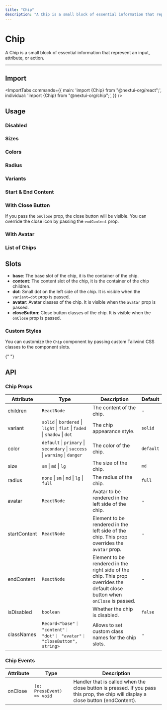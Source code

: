 ```yaml
---
title: "Chip"
description: "A Chip is a small block of essential information that represent an input, attribute, or action."
---
```



# Chip

A Chip is a small block of essential information that represent an input, attribute, or action.

<ComponentLinks component="chip" />

---

<CarbonAd/>

## Import

<ImportTabs
  commands={{
    main: 'import {Chip} from "@nextui-org/react";',
    individual: 'import {Chip} from "@nextui-org/chip";',
  }}
/>

## Usage

<CodeDemo title="Usage" files={chipContent.usage} />

### Disabled

<CodeDemo title="Disabled" files={chipContent.disabled} />

### Sizes

<CodeDemo title="Sizes" files={chipContent.sizes} />

### Colors

<CodeDemo title="Colors" files={chipContent.colors} />

### Radius

<CodeDemo title="Radius" files={chipContent.radius} />

### Variants

<CodeDemo title="Variants" files={chipContent.variants} />

### Start & End Content

<CodeDemo title="Start & End Content" files={chipContent.startEndContent} />

### With Close Button

If you pass the `onClose` prop, the close button will be visible. You can override the close icon by passing the `endContent` prop.

<CodeDemo title="With Close Button" files={chipContent.closeButton} />

### With Avatar

<CodeDemo title="With Avatar" files={chipContent.avatar} />

### List of Chips

<CodeDemo title="List of Chips" files={chipContent.list} />

## Slots

- **base**: The base slot of the chip, it is the container of the chip.
- **content**: The content slot of the chip, it is the container of the chip children.
- **dot**: Small dot on the left side of the chip. It is visible when the `variant=dot` prop is passed.
- **avatar**: Avatar classes of the chip. It is visible when the `avatar` prop is passed.
- **closeButton**: Close button classes of the chip. It is visible when the `onClose` prop is passed.

### Custom Styles

You can customize the `Chip` component by passing custom Tailwind CSS classes to the component slots.

<CodeDemo title="Custom Styles" files={chipContent.customStyles} />

<Spacer y={4} />{" "}

## API

### Chip Props

| Attribute    | Type                                                                         | Description                                                                                                                  | Default   |
| ------------ | ---------------------------------------------------------------------------- | ---------------------------------------------------------------------------------------------------------------------------- | --------- |
| children     | `ReactNode`                                                                  | The content of the chip.                                                                                                     | -         |
| variant      | `solid` \| `bordered` \| `light` \| `flat` \| `faded` \| `shadow` \| `dot`   | The chip appearance style.                                                                                                   | `solid`   |
| color        | `default` \| `primary` \| `secondary` \| `success` \| `warning` \| `danger`  | The color of the chip.                                                                                                       | `default` |
| size         | `sm` \| `md` \| `lg`                                                         | The size of the chip.                                                                                                        | `md`      |
| radius       | `none` \| `sm` \| `md` \| `lg` \| `full`                                     | The radius of the chip.                                                                                                      | `full`    |
| avatar       | `ReactNode`                                                                  | Avatar to be rendered in the left side of the chip.                                                                          | -         |
| startContent | `ReactNode`                                                                  | Element to be rendered in the left side of the chip. This prop overrides the `avatar` prop.                                  | -         |
| endContent   | `ReactNode`                                                                  | Element to be rendered in the right side of the chip. This prop overrides the default close button when `onClose` is passed. | -         |
| isDisabled   | `boolean`                                                                    | Whether the chip is disabled.                                                                                                | `false`   |
| classNames   | `Record<"base"｜ "content"｜ "dot"｜ "avatar"｜ "closeButton", string>`      | Allows to set custom class names for the chip slots.                                                                         | -         |

### Chip Events

| Attribute | Type                      | Description                                                                                                                        |
| --------- | ------------------------- | ---------------------------------------------------------------------------------------------------------------------------------- |
| onClose   | `(e: PressEvent) => void` | Handler that is called when the close button is pressed. If you pass this prop, the chip will display a close button (endContent). |
